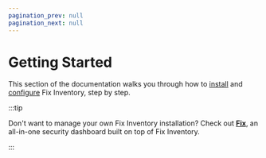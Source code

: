 ```yaml
---
pagination_prev: null
pagination_next: null
---
```


# Getting Started

This section of the documentation walks you through how to [install](./install/index.mdx) and [configure](./configure/index.mdx) Fix Inventory, step by step.

:::tip

Don't want to manage your own Fix Inventory installation? Check out **[Fix](https://fix.security)**, an all-in-one security dashboard built on top of Fix Inventory.

:::

<DocCardList />
